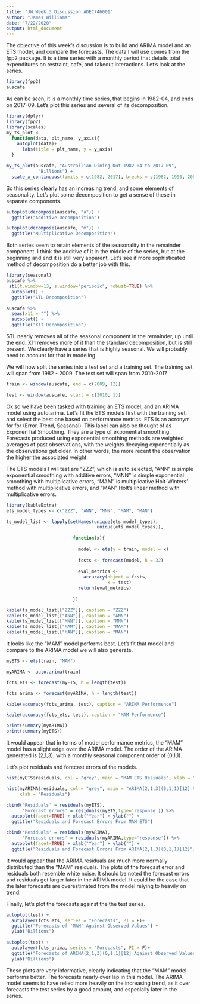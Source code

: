```yaml
---
title: "JW Week 3 Discussion ADEC746001"
author: "James Williams"
date: "7/22/2020"
output: html_document
---
```

The objective of this week's discussion is to build and ARIMA model and an ETS model, and compare the forecasts. The data I will use comes from the fpp2 package. It is a time series with a monthly period that details total expenditures on restraint, cafe, and takeout interactions. Let's look at the series. 

```r
library(fpp2)
auscafe
```

As can be seen, it is a monthly time series, that begins in 1982-04, and ends on 2017-09. Let's plot this series and several of its decomposition. 

```r
library(dplyr)
library(fpp2)
library(scales)
my_ts_plot <-
  function(data, plt_name, y_axis){
    autoplot(data)+
      labs(title = plt_name, y = y_axis)
  }

my_ts_plot(auscafe, "Austrailian Dining Out 1982-04 to 2017-09",
            "Billions") +
  scale_x_continuous(limits = c(1982, 2017), breaks = c(1982, 1990, 2000, 2010, 2017))
```

So this series clearly has an increasing trend, and some elements of seasonality. Let's plot some decomposition to get a sense of these in separate components. 

```r
autoplot(decompose(auscafe, "a")) + 
  ggtitle("Additive Decomposition")

autoplot(decompose(auscafe, "m")) + 
  ggtitle("Multiplicative Decomposition")

```

Both series seem to retain elements of the seasonality in the remainder component. I think the additive  of it in the middle of the series, but at the beginning and end it is still very apparent. Let's see if more sophisticated method of decomposition do a better job with this. 

```r
library(seasonal)
auscafe %>% 
 stl(t.window=13, s.window="periodic", robust=TRUE) %>%
  autoplot() +
  ggtitle("STL Decomposition")

auscafe %>% 
  seas(x11 = "") %>%
  autoplot() +
  ggtitle("X11 Decomposition")
```

STL nearly removes all of the seasonal component in the remainder, up until the end. X11 removes more of it than the standard decomposition, but is still present. We clearly have a series that is highly seasonal. We will probably need to account for that in modeling. 

We will now split the series into a test set and a training set. The training set will span from 1982 - 2009. The test set will span from 2010-2017 


```r
train <- window(auscafe, end = c(2009, 12))

test <- window(auscafe, start = c(2010, 1))

```

Ok so we have been tasked with training an ETS model, and an ARIMA model using auto.arima. Let's fit the ETS models first with the training set, and select the best one based on performance metrics.  ETS is an acronym for for (Error, Trend, Seasonal). This label can also be thought of as ExponenTial Smoothing. They are a type of exponential smoothing.  Forecasts produced using exponential smoothing methods are weighted averages of past observations, with the weights decaying exponentially as the observations get older. In other words, the more recent the observation the higher the associated weight.

The ETS models I will test are "ZZZ", which is auto selected, "ANN" is simple exponential smoothing with additive errors,  "MNN" is simple exponential smoothing with multiplicative errors, "MAM" is multiplicative Holt-Winters' method with multiplicative errors, and "MAN" Holt’s linear method with multiplicative errors. 

```r
library(kableExtra)
ets_model_types <- c("ZZZ", "ANN", "MNN", "MAM", "MAN")

ts_model_list <- lapply(setNames(unique(ets_model_types), 
                                  unique(ets_model_types)),
                         
                         function(x){
                           
                           model <- ets(y = train, model = x)
                           
                           fcsts <- forecast(model, h = 32)
                           
                           eval_metrics <-
                             accuracy(object = fcsts,
                                      x = test)
                           return(eval_metrics)
                           
                         })

kable(ts_model_list[["ZZZ"]], caption = "ZZZ")
kable(ts_model_list[["ANN"]], caption = "ANN")
kable(ts_model_list[["MNN"]], caption = "MNN")
kable(ts_model_list[["MAM"]], caption = "MAM")
kable(ts_model_list[["MAN"]], caption = "MAN")

```

It looks like the "MAM" model performs best. Let's fit that model and compare to the ARIMA model we will also generate. 

```r
myETS <- ets(train, "MAM")

myARIMA <- auto.arima(train)

fcts_ets <- forecast(myETS, h = length(test))

fcts_arima <- forecast(myARIMA, h = length(test))

kable(accuracy(fcts_arima, test), caption = "ARIMA Performence")

kable(accuracy(fcts_ets, test), caption = "MAM Performence")

print(summary(myARIMA)) 
print(summary(myETS))
```

It would appear that in terms of model performance metrics, the "MAM" model has a slight edge over the ARIMA model. The order of the ARIMA generated is (2,1,3), with a monthly seasonal component order of (0,1,1). 

Let's plot residuals and forecast errors of the models. 

```r

hist(myETS$residuals, col = "grey", main = "MAM ETS Resiuals", xlab = "Residuals")

hist(myARIMA$residuals, col = "grey", main = "ARIMA(2,1,3)(0,1,1)[12] Resiuals",
     xlab = "Residuals")

cbind('Residuals' = residuals(myETS),
      'Forecast errors' = residuals(myETS,type='response')) %>%
  autoplot(facet=TRUE) + xlab("Year") + ylab("") + 
  ggtitle("Residuals and Forecast Errors From MAM ETS")

cbind('Residuals' = residuals(myARIMA),
      'Forecast errors' = residuals(myARIMA,type='response')) %>%
  autoplot(facet=TRUE) + xlab("Year") + ylab("") + 
  ggtitle("Residuals and Forecast Errors From ARIMA(2,1,3)(0,1,1)[12]")

```

It would appear that the ARIMA residuals are much more normally distributed than the "MAM" residuals. The plots of the forecast error and residuals both resemble white noise. It should be noted the forecast errors and residuals get larger later in the ARIMA model. It could  be the case that the later forecasts are overestimated from the model relying to heavily on trend. 

Finally, let's plot the forecasts against the the test series.  


```r
autoplot(test) +
  autolayer(fcts_ets, series = "Forecasts", PI = F)+
  ggtitle("Forecasts of 'MAM' Against Observed Values") + 
  ylab("Billions")

autoplot(test) +
  autolayer(fcts_arima, series = "Forecasts", PI = F)+
  ggtitle("Forecasts of ARIMA(2,1,3)(0,1,1)[12] Against Observed Values") + 
  ylab("Billions")
```

These plots are very informative, clearly indicating that the "MAM" model performs better. The forecasts nearly over lap in this model. The ARIMA model seems to have relied more heavily on the increasing trend, as it over forecasts the test series by a good amount, and especially later in the series. 
